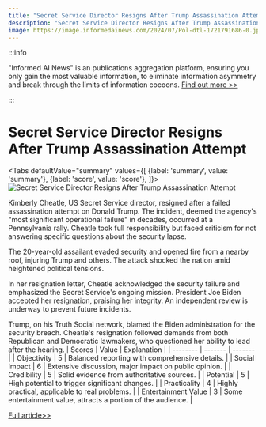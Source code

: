 ```yaml
---
title: "Secret Service Director Resigns After Trump Assassination Attempt"
description: "Secret Service Director Resigns After Trump Assassination Attempt"
image: https://image.informedainews.com/2024/07/Pol-dtl-1721791686-0.jpg
---
```



:::info

"Informed AI News" is an publications aggregation platform, ensuring you only gain the most valuable information, to eliminate information asymmetry and break through the limits of information cocoons.  [Find out more >>](/)

:::

# Secret Service Director Resigns After Trump Assassination Attempt


<Tabs
	defaultValue="summary"
	values={[
	{label: 'summary', value: 'summary'},
	{label: 'score', value: 'score'},
]}>
<TabItem value="summary">
<img
  src="https://image.informedainews.com/2024/07/Pol-dtl-1721791686-0.jpg"
  alt="Secret Service Director Resigns After Trump Assassination Attempt"
/>



Kimberly Cheatle, US Secret Service director, resigned after a failed assassination attempt on Donald Trump. The incident, deemed the agency's "most significant operational failure" in decades, occurred at a Pennsylvania rally. Cheatle took full responsibility but faced criticism for not answering specific questions about the security lapse.

The 20-year-old assailant evaded security and opened fire from a nearby roof, injuring Trump and others. The attack shocked the nation amid heightened political tensions.

In her resignation letter, Cheatle acknowledged the security failure and emphasized the Secret Service's ongoing mission. President Joe Biden accepted her resignation, praising her integrity. An independent review is underway to prevent future incidents.

Trump, on his Truth Social network, blamed the Biden administration for the security breach. Cheatle's resignation followed demands from both Republican and Democratic lawmakers, who questioned her ability to lead after the hearing.
</TabItem>
<TabItem value="score">
	| Scores     | Value   | Explanation |
	| -------- | ------- | ------- |
	| Objectivity  | 5    | Balanced reporting with comprehensive details.    |
	| Social Impact | 6     | Extensive discussion, major impact on public opinion.    |
	| Credibility    | 5    | Solid evidence from authoritative sources.    |
	| Potential    | 5    | High potential to trigger significant changes.    |
	| Practicality    | 4    | Highly practical, applicable to real problems.    |
	| Entertainment Value    | 3    | Some entertainment value, attracts a portion of the audience.    |
</TabItem>
</Tabs>

[Full article>>](https://www.theguardian.com/us-news/article/2024/jul/23/secret-service-director-resigns)
